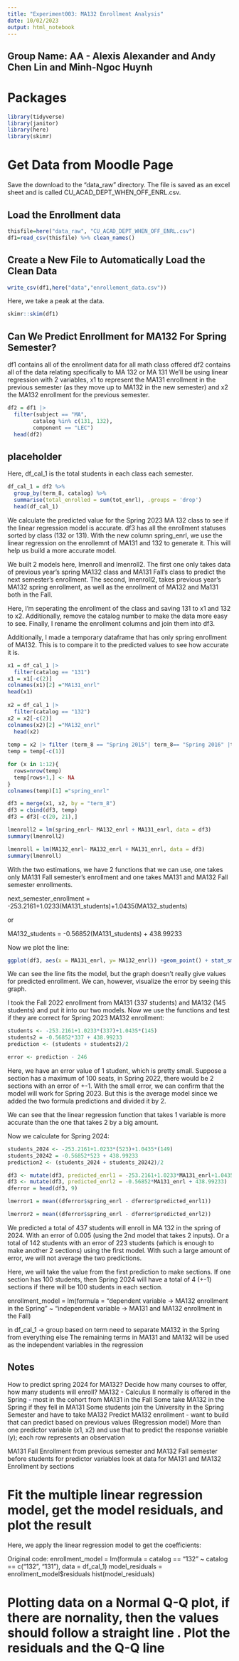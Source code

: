 ```yaml
---
title: "Experiment003: MA132 Enrollment Analysis"
date: 10/02/2023
output: html_notebook
---
```


## Group Name: AA - Alexis Alexander and Andy Chen Lin and Minh-Ngoc Huynh



# Packages

```r
library(tidyverse)
library(janitor)
library(here)
library(skimr)
```

# Get Data from Moodle Page 

Save the download to the "data_raw" directory. The file is saved as an excel sheet and is called  CU_ACAD_DEPT_WHEN_OFF_ENRL.csv.  

## Load the Enrollment data 

```r
thisfile=here("data_raw", "CU_ACAD_DEPT_WHEN_OFF_ENRL.csv")
df1=read_csv(thisfile) %>% clean_names()
```
## Create a New File to Automatically Load the Clean Data 

```r
write_csv(df1,here("data","enrollement_data.csv"))
```

Here, we take a peak at the data.
```r
skimr::skim(df1)
```


## Can We Predict Enrollment for MA132 For Spring Semester? 

df1 contains all of the enrollment data for all math class offered 
df2 contains all of the data relating specifically to MA 132 or MA 131
We'll be using linear regression with 2 variables, x1 to represent the MA131 enrollment in the previous semester (as they move up to MA132 in the new semester) and x2 the MA132 enrollment for the previous semester.

```r
df2 = df1 |>
  filter(subject == "MA",
        catalog %in% c(131, 132),
        component == "LEC")
  head(df2)
```
## placeholder
Here, df_cal_1 is the total students in each class each semester. 

```r
df_cal_1 = df2 %>%
  group_by(term_8, catalog) %>%
  summarise(total_enrolled = sum(tot_enrl), .groups = 'drop')
  head(df_cal_1)
```

We calculate the predicted value for the Spring 2023 MA 132 class to see if the linear regression model is accurate. df3 has all the enrollment statuses sorted by class (132 or 131).
With the new column spring_enrl, we use the linear regression on the enrollemnt of MA131 and 132 to generate it. This will help us build a more accurate model.

We built 2 models here, lmenroll and lmenroll2. The first one only takes data of previous year's spring MA132 class and MA131 Fall's class to predict the next semester's enrollment. The second, lmenroll2, takes previous year's MA132 spring enrollment, as well as the enrollment of MA132 and Ma131 both in the Fall.

Here, I'm seperating the enrollment of the class and saving 131 to x1 and 132 to x2. Additionally, remove the catalog number to make the data more easy to see. Finally, I rename the enrollment columns and join them into df3.

Additionally, I made a temporary dataframe that has only spring enrollment of MA132. This is to compare it to the predicted values to see how accurate it is. 

```r
x1 = df_cal_1 |> 
  filter(catalog == "131")
x1 = x1[-c(2)]
colnames(x1)[2] ="MA131_enrl"
head(x1)
  
x2 = df_cal_1 |> 
  filter(catalog == "132")
x2 = x2[-c(2)]
colnames(x2)[2] ="MA132_enrl"
  head(x2)
  
temp = x2 |> filter (term_8 == "Spring 2015"| term_8== "Spring 2016" |term_8== "Spring 2017"| term_8== "Spring 2018"|term_8== "Spring 2019"|term_8== "Spring 2020"|term_8== "Spring 2021"|term_8== "Spring 2022"|term_8== "Spring 2023")
temp = temp[-c(1)]

for (x in 1:12){
  rows=nrow(temp)
  temp[rows+1,] <- NA
}
colnames(temp)[1] ="spring_enrl"

df3 = merge(x1, x2, by = "term_8")
df3 = cbind(df3, temp)
df3 = df3[-c(20, 21),]

lmenroll2 = lm(spring_enrl~ MA132_enrl + MA131_enrl, data = df3)
summary(lmenroll2)

lmenroll = lm(MA132_enrl~ MA132_enrl + MA131_enrl, data = df3)
summary(lmenroll)

```
With the two estimations, we have 2 functions that we can use, one takes only MA131 Fall semester's enrollment and one takes MA131 and MA132 Fall semester enrollments.

next_semester_enrollment = -253.2161+1.0233(MA131_students)+1.0435(MA132_students)

or

MA132_students = -0.56852(MA131_students) + 438.99233

Now we plot the line:

```r

ggplot(df3, aes(x = MA131_enrl, y= MA132_enrl)) +geom_point() + stat_smooth(method = "lm", col = "blue")
```
We can see the line fits the model, but the graph doesn't really give values for predicted enrollment. We can, however, visualize the error by seeing this graph.

I took the Fall 2022 enrollment from MA131 (337 students) and MA132 (145 students) and put it into our two models.
Now we use the functions and test if they are correct for Spring 2023 MA132 enrollment:
```r
students <- -253.2161+1.0233*(337)+1.0435*(145)
students2 = -0.56852*337 + 438.99233
prediction <- (students + students2)/2

error <- prediction - 246
```

Here, we have an error value of 1 student, which is pretty small. Suppose a section has a maximum of 100 seats, in Spring 2022, there would be 2 sections with an error of +-1.
With the small error, we can confirm that the model will work for Spring 2023. But this is the average model since we added the two formula predictions and divided it by 2.

We can see that the linear regression function that takes 1 variable is more accurate than the one that takes 2 by a big amount.

Now we calculate for Spring 2024:

```r
students_2024 <- -253.2161+1.0233*(523)+1.0435*(149)
students_20242 = -0.56852*523 + 438.99233
prediction2 <- (students_2024 + students_20242)/2

df3 <- mutate(df3, predicted_enrl1 = -253.2161+1.0233*MA131_enrl+1.0435*MA132_enrl)
df3 <- mutate(df3, predicted_enrl2 = -0.56852*MA131_enrl + 438.99233)
dferror = head(df3, 9)

lmerror1 = mean((dferror$spring_enrl - dferror$predicted_enrl1))

lmerror2 = mean((dferror$spring_enrl - dferror$predicted_enrl2))
```

We predicted a total of 437 students will enroll in MA 132 in the spring of 2024. With an error of 0.005 (using the 2nd model that takes 2 inputs).
Or a total of 142 students with an error of 223 students (which is enough to make another 2 sections) using the first model. With such a large amount of error, we will not average the two predictions.

Here, we will take the value from the first prediction to make sections. If one section has 100 students, then Spring 2024 will have a total of 4 (+-1) sections if there will be 100 students in each section.









enrollment_model = lm(formula = "dependent variable -> MA132 enrollment in the Spring" ~ "independent variable -> MA131 and MA132 enrollment in the Fall)

in df_cal_1 -> group based on term
need to separate MA132 in the Spring from everything else
The remaining terms in MA131 and MA132 will be used as the independent variables in the regression 


## Notes 

How to predict spring 2024 for MA132? Decide how many courses to offer, how many students will enroll?
MA132 - Calculus II normally is offered in the Spring - most in the cohort from MA131 in the Fall 
Some take MA132 in the Spring if they fell in MA131 
Some students join the University in the Spring Semester and have to take MA132 
Predict MA132 enrollment - want to build that can predict based on previous values (Regression model)
More than one predictor variable (x1, x2) and use that to predict the response variable (y); each row represents an observation 

MA131 Fall Enrollment from previous semester and MA132 Fall semester before students for predictor variables
look at data for MA131 and MA132 
Enrollment by sections 


# Fit the multiple linear regression model, get the model residuals, and plot the result 
Here, we apply the linear regression model to get the coefficients:

Original code: 
enrollment_model = lm(formula = catalog == "132" ~ catalog == c("132", "131"), data = df_cal_1)
model_residuals = enrollment_model$residuals
hist(model_residuals)

# Plotting data on a Normal Q-Q plot, if there are nornality, then the values should follow a straight line . Plot the residuals and the Q-Q line 

















